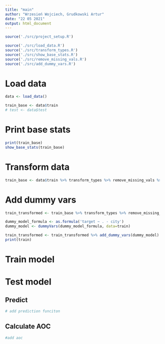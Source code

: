```yaml
---
title: "main"
author: "Wrzesień Wojciech, Grudkowski Artur"
date: "22 05 2021"
output: html_document
---
```


```r
source('./src/project_setup.R')
```

```r
source('./src/load_data.R')
source('./src/transform_types.R')
source('./src/show_base_stats.R')
source('./src/remove_missing_vals.R')
source('./src/add_dummy_vars.R')
```


# Load data
```r
data <- load_data()

train_base <- data$train 
# test <- data$test
```

# Print base stats
```r
print(train_base)
show_base_stats(train_base)
```

# Transform data
```r
train_base <- data$train %>% transform_types %>% remove_missing_vals %>% slice(1:500) 
```
# Add dummy vars
```r
train_transformed <- train_base %>% transform_types %>% remove_missing_vals %>% slice(1:500)

dummy_model_formula <- as.formula('target ~ . - city')
dummy_model <- dummyVars(dummy_model_formula, data=train)

train_transformed <- train_transformed %>% add_dummy_vars(dummy_model)
print(train)
```

# Train model


# Test model
## Predict
```r
# add prediction funciton 
```

## Calculate AOC
```r
#add aoc
```